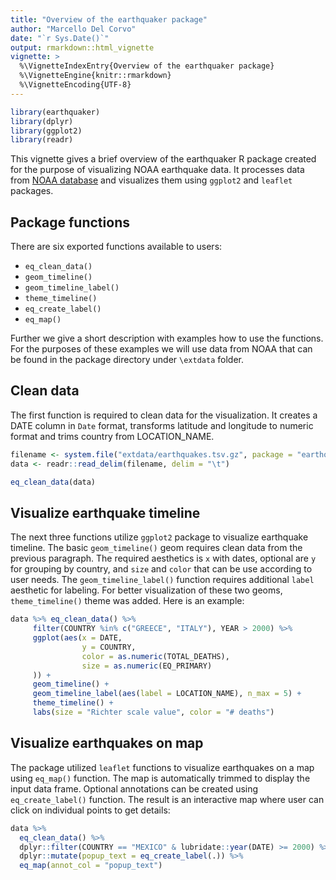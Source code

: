 ```yaml
---
title: "Overview of the earthquaker package"
author: "Marcello Del Corvo"
date: "`r Sys.Date()`"
output: rmarkdown::html_vignette
vignette: >
  %\VignetteIndexEntry{Overview of the earthquaker package}
  %\VignetteEngine{knitr::rmarkdown}
  %\VignetteEncoding{UTF-8}
---
```


```r
library(earthquaker)
library(dplyr)
library(ggplot2)
library(readr)
```

This vignette gives a brief overview of the earthquaker R package created for the purpose of visualizing NOAA earthquake data. It processes data from [NOAA database](https://www.ngdc.noaa.gov/nndc/struts/form?t=101650&s=1&d=1) and visualizes them using `ggplot2` and `leaflet` packages. 

## Package functions

There are six exported functions available to users:

- `eq_clean_data()`
- `geom_timeline()`
- `geom_timeline_label()`
- `theme_timeline()`
- `eq_create_label()`
- `eq_map()`

Further we give a short description with examples how to use the functions. For the purposes of these examples we will use data from NOAA that can be found in the package directory under `\extdata` folder.

## Clean data

The first function is required to clean data for the visualization. It creates a DATE column in `Date` format, transforms latitude and longitude to numeric format and trims country from LOCATION_NAME.

```r
filename <- system.file("extdata/earthquakes.tsv.gz", package = "earthquaker")
data <- readr::read_delim(filename, delim = "\t")

eq_clean_data(data)
```

## Visualize earthquake timeline

The next three functions utilize `ggplot2` package to visualize earthquake timeline. The basic `geom_timeline()` geom requires clean data from the previous paragraph. The required aesthetics is `x` with dates, optional are `y` for grouping by country, and `size` and `color` that can be use according to user needs. The `geom_timeline_label()` function requires additional `label` aesthetic for labeling. For better visualization of these two geoms, `theme_timeline()` theme was added. Here is an example:

```r
data %>% eq_clean_data() %>%
     filter(COUNTRY %in% c("GREECE", "ITALY"), YEAR > 2000) %>%
     ggplot(aes(x = DATE,
                y = COUNTRY,
                color = as.numeric(TOTAL_DEATHS),
                size = as.numeric(EQ_PRIMARY)
     )) +
     geom_timeline() +
     geom_timeline_label(aes(label = LOCATION_NAME), n_max = 5) +
     theme_timeline() +
     labs(size = "Richter scale value", color = "# deaths")
```

## Visualize earthquakes on map

The package utilized `leaflet` functions to visualize earthquakes on a map using `eq_map()` function. The map is automatically trimmed to display the input data frame. Optional annotations can be created using `eq_create_label()` function. The result is an interactive map where user can click on individual points to get details:

```r
data %>% 
  eq_clean_data() %>% 
  dplyr::filter(COUNTRY == "MEXICO" & lubridate::year(DATE) >= 2000) %>% 
  dplyr::mutate(popup_text = eq_create_label(.)) %>% 
  eq_map(annot_col = "popup_text")
```
